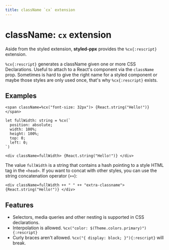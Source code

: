 ```yaml
---
title: className `cx` extension
---
```


# className: `cx` extension

Aside from the styled extension, **styled-ppx** provides the `%cx{:rescript}` extension.

`%cx{:rescript}` generates a className given one or more CSS Declarations. Useful to attach to a React's component via the `className` prop. Sometimes is hard to give the right name for a styled component or maybe those styles are only used once, that's why `%cx{:rescript}` exists.

## Examples

```rescript
<span className=%cx("font-size: 32px")> {React.string("Hello!")} </span>
```

```rescript
let fullWidth: string = %cx(`
  position: absolute;
  width: 100%;
  height: 100%;
  top: 0;
  left: 0;
`)

<div className=fullWidth> {React.string("Hello!")} </div>
```

The value `fullWidth` is a string that contains a hash pointing to a style HTML tag in the `<head>`. If you want to concat with other styles, you can use the string concatenation operator (`++`):

```rescript
<div className=fullWidth ++ " " ++ "extra-classname"> {React.string("Hello!")} </div>
```

## Features

- Selectors, media queries and other nesting is supported in CSS declarations.
- Interpolation is allowed. `%cx("color: $(Theme.colors.primary)"){:rescript}`
- Curly braces aren't allowed. `%cx("{ display: block; }"){:rescript}` will break.
